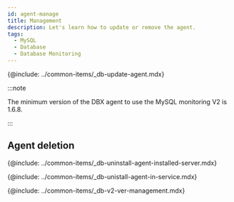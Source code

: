 ```yaml
---
id: agent-manage
title: Management
description: Let's learn how to update or remove the agent.
tags:
  - MySQL
  - Database
  - Database Monitoring
---
```



<Note product='MySQL' link='../mysql-v1/agent-manage' />

<!-- 에이전트 업데이트-->

{@include: ../common-items/_db-update-agent.mdx} 

:::note

The minimum version of the DBX agent to use the MySQL monitoring V2 is 1.6.8.

:::

## Agent deletion

<!-- 에이전트 설치 서버에서 삭제하기-->

{@include: ../common-items/_db-uninstall-agent-installed-server.mdx}

<!-- 서비스 화면에서 삭제하기-->

{@include: ../common-items/_db-unistall-agent-in-service.mdx} 

<!--v2 이전 서비스 화면 이용하기-->

{@include: ../common-items/_db-v2-ver-management.mdx}
